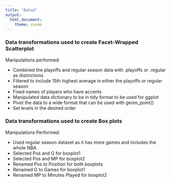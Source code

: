```yaml
---
title: "Data2"
output:
  html_document:
    theme: cosmo
---
```

### Data transformations used to create Facet-Wrapped Scatterplot

Manipulations performed:

* Combined the playoffs and regular season data with .playoffs or .regular as distinctions
* Filtered to include 15th highest average in either the playoffs or regular season
* Fixed names of players who have accents
* Manipulated data dictionary to be in tidy format to be used for ggplot
* Pivot the data to a wide format that can be used with geom_point()
* Set levels in the desired order

### Data transformations used to create Box plots

Manipulations Performed:

* Used regular season dataset as it has more games and includes the whole NBA
* Selected Pos and G for boxplot1
* Selected Pos and MP for boxplot2
* Renamed Pos to Position for both boxplots
* Renamed G to Games for boxplot1
* Renamed MP to Minutes Played for boxplot2